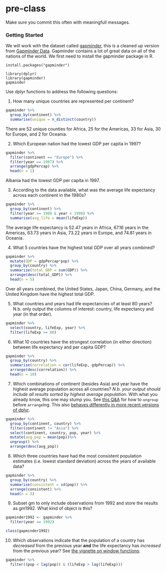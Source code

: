# pre-class


Make sure you commit this often with meaningfull messages. 


### Getting Started


We will work with the dataset called [gapminder](https://github.com/jennybc/gapminder), this is a cleaned up version from [Gapminder Data](http://www.gapminder.org/data/). Gapminder contains a lot of great data on all of the nations of the world. We first need to install the gapminder package in R. 

```
install.packages("gapminder")
```



```
library(dplyr)
library(gapminder)
gapminder
```


Use dplyr functions to address the following questions:

1. How many unique countries are represented per continent?

```r
gapminder %>% 
  group_by(continent) %>%
  summarise(unique = n_distinct(country))
```
There are 52 unique counties for Africa, 25 for the Americas, 33 for Asia, 30 for Europe, and 2 for Oceania.

2. Which European nation had the lowest GDP per capita in 1997?

```r
gapminder %>%
  filter(continent == "Europe") %>%
  filter(year == 1997) %>%
  arrange(gdpPercap) %>%
  head(n = 1)
```

Albania had the lowest GDP per capita in 1997.

3. According to the data available, what was the average life expectancy across each continent in the 1980s?

```r
gapminder %>%
  group_by(continent) %>%
  filter(year >= 1980 & year < 1990) %>%
  summarise(avg_life = mean(lifeExp))
```
The average life expectancy is 52.47 years in Africa, 67.16 years in the Americas, 63.73 years in Asia, 73.22 years in Europe, and 74.81 years in Oceania.


4. What 5 countries have the highest total GDP over all years combined?

```r
gapminder %>% 
  mutate(GDP = gdpPercap*pop) %>%
  group_by(country) %>%
  summarize(total_GDP = sum(GDP)) %>%
  arrange(desc(total_GDP)) %>%
  head(n = 5)
```

Over all years combined, the United States, Japan, China, Germany, and the United Kingdom have the highest total GDP.

5. What countries and years had life expectancies of at least 80 years? N.b. only output the columns of interest: country, life expectancy and year (in that order).

```r
gapminder %>%
  select(country, lifeExp, year) %>%
  filter(lifeExp >= 80)
```

6. What 10 countries have the strongest correlation (in either direction) between life expectancy and per capita GDP?

```r
gapminder %>%
  group_by(country) %>%
  summarise(correlation = cor(lifeExp, gdpPercap)) %>%
  arrange(desc(correlation)) %>%
  head(n = 10)
```


7. Which combinations of continent (besides Asia) and year have the highest average population across all countries? _N.b. your output should include all results sorted by highest average population_. With what you already know, this one may stump you. See [this Q&A](http://stackoverflow.com/q/27207963/654296) for how to `ungroup` before `arrange`ing. This also [behaves differently in more recent versions of dplyr](https://github.com/hadley/dplyr/releases/tag/v0.5.0).

```r
gapminder %>%
  group_by(continent, country) %>%
  filter(continent != "Asia") %>%
  select(continent, country, pop, year) %>%
  mutate(avg_pop = mean(pop))%>%
  ungroup() %>%
  arrange(desc(avg_pop))
```


8. Which three countries have had the most consistent population estimates (i.e. lowest standard deviation) across the years of available data?

```r
gapminder %>%
  group_by(country) %>%
  summarise(consistent = sd(pop)) %>%
  arrange(consistent) %>%
  head(n = 3)
```

9. Subset gm to only include observations from 1992 and store the results as gm1992. What kind of object is this?

```r
gapminder1992 <- gapminder %>%
  filter(year == 1992)

class(gapminder1992)
```

10. Which observations indicate that the population of a country has *decreased* from the previous year **and** the life expectancy has *increased* from the previous year? See [the vignette on window functions](https://cran.r-project.org/web/packages/dplyr/vignettes/window-functions.html).

```r
gapminder %>%
  filter((pop < lag(pop)) & (lifeExp > lag(lifeExp)))
```

